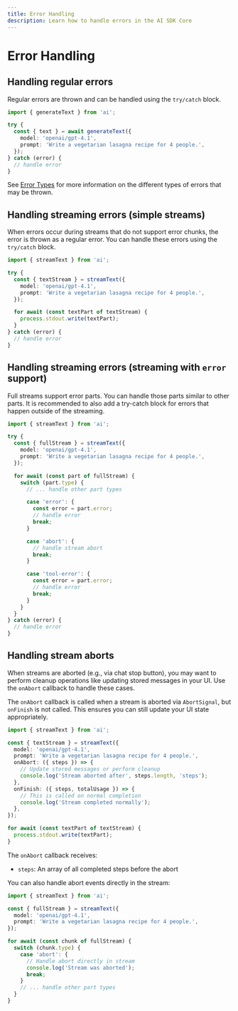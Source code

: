 ```yaml
---
title: Error Handling
description: Learn how to handle errors in the AI SDK Core
---
```


# Error Handling

## Handling regular errors

Regular errors are thrown and can be handled using the `try/catch` block.

```ts highlight="3,8-10"
import { generateText } from 'ai';

try {
  const { text } = await generateText({
    model: 'openai/gpt-4.1',
    prompt: 'Write a vegetarian lasagna recipe for 4 people.',
  });
} catch (error) {
  // handle error
}
```

See [Error Types](/docs/reference/ai-sdk-errors) for more information on the different types of errors that may be thrown.

## Handling streaming errors (simple streams)

When errors occur during streams that do not support error chunks,
the error is thrown as a regular error.
You can handle these errors using the `try/catch` block.

```ts highlight="3,12-14"
import { streamText } from 'ai';

try {
  const { textStream } = streamText({
    model: 'openai/gpt-4.1',
    prompt: 'Write a vegetarian lasagna recipe for 4 people.',
  });

  for await (const textPart of textStream) {
    process.stdout.write(textPart);
  }
} catch (error) {
  // handle error
}
```

## Handling streaming errors (streaming with `error` support)

Full streams support error parts.
You can handle those parts similar to other parts.
It is recommended to also add a try-catch block for errors that
happen outside of the streaming.

```ts highlight="13-21"
import { streamText } from 'ai';

try {
  const { fullStream } = streamText({
    model: 'openai/gpt-4.1',
    prompt: 'Write a vegetarian lasagna recipe for 4 people.',
  });

  for await (const part of fullStream) {
    switch (part.type) {
      // ... handle other part types

      case 'error': {
        const error = part.error;
        // handle error
        break;
      }

      case 'abort': {
        // handle stream abort
        break;
      }

      case 'tool-error': {
        const error = part.error;
        // handle error
        break;
      }
    }
  }
} catch (error) {
  // handle error
}
```

## Handling stream aborts

When streams are aborted (e.g., via chat stop button), you may want to perform cleanup operations like updating stored messages in your UI. Use the `onAbort` callback to handle these cases.

The `onAbort` callback is called when a stream is aborted via `AbortSignal`, but `onFinish` is not called. This ensures you can still update your UI state appropriately.

```ts highlight="5-9"
import { streamText } from 'ai';

const { textStream } = streamText({
  model: 'openai/gpt-4.1',
  prompt: 'Write a vegetarian lasagna recipe for 4 people.',
  onAbort: ({ steps }) => {
    // Update stored messages or perform cleanup
    console.log('Stream aborted after', steps.length, 'steps');
  },
  onFinish: ({ steps, totalUsage }) => {
    // This is called on normal completion
    console.log('Stream completed normally');
  },
});

for await (const textPart of textStream) {
  process.stdout.write(textPart);
}
```

The `onAbort` callback receives:

- `steps`: An array of all completed steps before the abort

You can also handle abort events directly in the stream:

```ts highlight="10-13"
import { streamText } from 'ai';

const { fullStream } = streamText({
  model: 'openai/gpt-4.1',
  prompt: 'Write a vegetarian lasagna recipe for 4 people.',
});

for await (const chunk of fullStream) {
  switch (chunk.type) {
    case 'abort': {
      // Handle abort directly in stream
      console.log('Stream was aborted');
      break;
    }
    // ... handle other part types
  }
}
```
